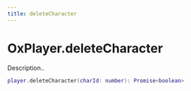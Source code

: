 ```yaml
---
title: deleteCharacter
---
```


# OxPlayer.deleteCharacter

Description..

```lua
player.deleteCharacter(charId: number): Promise<boolean>
```
